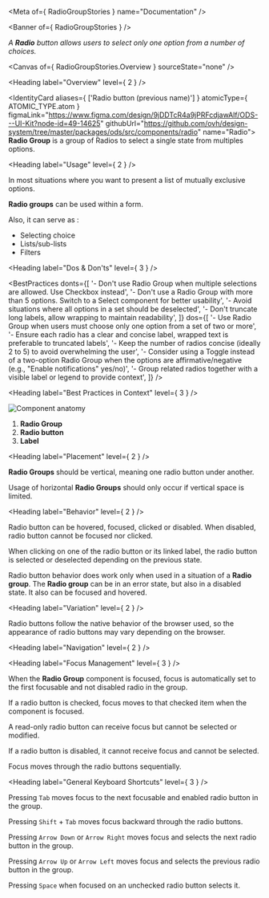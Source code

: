 
<Meta of={ RadioGroupStories } name="Documentation" />

<Banner of={ RadioGroupStories } />

_A **Radio** button allows users to select only one option from a number of choices._

<Canvas of={ RadioGroupStories.Overview } sourceState="none" />

<Heading label="Overview" level={ 2 } />

<IdentityCard aliases={ ['Radio button (previous name)'] }
              atomicType={ ATOMIC_TYPE.atom }
              figmaLink="https://www.figma.com/design/9jDDTcR4a9jPRFcdjawAlf/ODS---UI-Kit?node-id=49-14625"
              githubUrl="https://github.com/ovh/design-system/tree/master/packages/ods/src/components/radio"
              name="Radio">
  **Radio Group** is a group of Radios to select a single state from multiples options.
</IdentityCard>

<Heading label="Usage" level={ 2 } />

In most situations where you want to present a list of mutually exclusive options.

**Radio groups** can be used within a form.

Also, it can serve as :
- Selecting choice
- Lists/sub-lists
- Filters

<Heading label="Dos & Don'ts" level={ 3 } />

<BestPractices
  donts={[
    '- Don\'t use Radio Group when multiple selections are allowed. Use Checkbox instead',
    '- Don\'t use a Radio Group with more than 5 options. Switch to a Select component for better usability',
    '- Avoid situations where all options in a set should be deselected',
    '- Don\'t truncate long labels, allow wrapping to maintain readability',
  ]}
  dos={[
    '- Use Radio Group when users must choose only one option from a set of two or more',
    '- Ensure each radio has a clear and concise label, wrapped text is preferable to truncated labels',
    '- Keep the number of radios concise (ideally 2 to 5) to avoid overwhelming the user',
    '- Consider using a Toggle instead of a two-option Radio Group when the options are affirmative/negative (e.g., "Enable notifications" yes/no)',
    '- Group related radios together with a visible label or legend to provide context',
  ]}
/>

<Heading label="Best Practices in Context" level={ 3 } />

![Component anatomy](components/radio-group/anatomy.png "Component anatomy")

1. **Radio Group**
2. **Radio button**
3. **Label**

<Heading label="Placement" level={ 2 } />

**Radio Groups** should be vertical, meaning one radio button under another.

Usage of horizontal **Radio Groups** should only occur if vertical space is limited.

<Heading label="Behavior" level={ 2 } />

Radio button can be hovered, focused, clicked or disabled. When disabled, radio button cannot be focused nor clicked.

When clicking on one of the radio button or its linked label, the radio button is selected or deselected depending on the previous state.

Radio button behavior does work only when used in a situation of a **Radio group**.
The **Radio group** can be in an error state, but also in a disabled state. It also can be focused and hovered.

<Heading label="Variation" level={ 2 } />

Radio buttons follow the native behavior of the browser used, so the appearance of radio buttons may vary depending on the browser.

<Heading label="Navigation" level={ 2 } />

<Heading label="Focus Management" level={ 3 } />

When the **Radio Group** component is focused, focus is automatically set to the first focusable and not disabled radio in the group.

If a radio button is checked, focus moves to that checked item when the component is focused.

A read-only radio button can receive focus but cannot be selected or modified.

If a radio button is disabled, it cannot receive focus and cannot be selected.

Focus moves through the radio buttons sequentially.

<Heading label="General Keyboard Shortcuts" level={ 3 } />

Pressing `Tab` moves focus to the next focusable and enabled radio button in the group.

Pressing `Shift` + `Tab` moves focus backward through the radio buttons.

Pressing `Arrow Down` or `Arrow Right` moves focus and selects the next radio button in the group.

Pressing `Arrow Up` or `Arrow Left` moves focus and selects the previous radio button in the group.

Pressing `Space` when focused on an unchecked radio button selects it.
